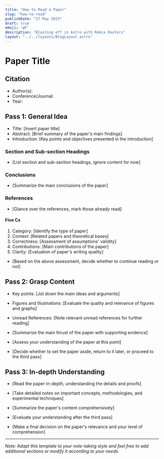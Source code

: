 ```yaml
---
title: "How to Read a Paper"
slug: "how-to-read"
publishDate: "27 May 2023"
draft: true
emoji: "💿"
description: "Blasting off in Astro with Remix Routers"
layout: "../../layouts/BlogLayout.astro"
---
```



# Paper Title

## Citation
- Author(s):
- Conference/Journal:
- Year:

## Pass 1: General Idea

- Title: [Insert paper title]
- Abstract: [Brief summary of the paper's main findings]
- Introduction: [Key points and objectives presented in the introduction]

### Section and Sub-section Headings

- [List section and sub-section headings, ignore content for now]

### Conclusions

- [Summarize the main conclusions of the paper]

### References

- [Glance over the references, mark those already read]

#### Five Cs

1. Category: [Identify the type of paper]
2. Context: [Related papers and theoretical bases]
3. Correctness: [Assessment of assumptions' validity]
4. Contributions: [Main contributions of the paper]
5. Clarity: [Evaluation of paper's writing quality]

- [Based on the above assessment, decide whether to continue reading or not]

## Pass 2: Grasp Content

- Key points: [Jot down the main ideas and arguments]
- Figures and Illustrations: [Evaluate the quality and relevance of figures and graphs]
- Unread References: [Note relevant unread references for further reading]

- [Summarize the main thrust of the paper with supporting evidence]

- [Assess your understanding of the paper at this point]

- [Decide whether to set the paper aside, return to it later, or proceed to the third pass]

## Pass 3: In-depth Understanding

- [Read the paper in-depth, understanding the details and proofs]
- [Take detailed notes on important concepts, methodologies, and experimental techniques]

- [Summarize the paper's content comprehensively]

- [Evaluate your understanding after the third pass]

- [Make a final decision on the paper's relevance and your level of comprehension]

---

*Note: Adapt this template to your note-taking style and feel free to add additional sections or modify it according to your needs.*
